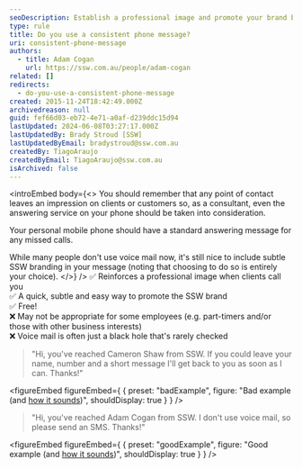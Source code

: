 ```yaml
---
seoDescription: Establish a professional image and promote your brand by using a consistent phone message, while also providing a clear way for clients to get back in touch.
type: rule
title: Do you use a consistent phone message?
uri: consistent-phone-message
authors:
  - title: Adam Cogan
    url: https://ssw.com.au/people/adam-cogan
related: []
redirects:
  - do-you-use-a-consistent-phone-message
created: 2015-11-24T18:42:49.000Z
archivedreason: null
guid: fef66d03-eb72-4e71-a0af-d239ddc15d94
lastUpdated: 2024-06-08T03:27:17.000Z
lastUpdatedBy: Brady Stroud [SSW]
lastUpdatedByEmail: bradystroud@ssw.com.au
createdBy: TiagoAraujo
createdByEmail: TiagoAraujo@ssw.com.au
isArchived: false
---
```


<introEmbed
  body={<>
You should remember that any point of contact leaves an impression on clients or customers so, as a consultant, even the answering service on your phone should be taken into consideration.

Your personal mobile phone should have a standard answering message for any missed calls.

While many people don't use voice mail now, it's still nice to include subtle SSW branding in your message (noting that choosing to do so is entirely your choice).
  </>}
/>
✅ Reinforces a professional image when clients call you\
✅ A quick, subtle and easy way to promote the SSW brand\
✅ Free!\
❌ May not be appropriate for some employees (e.g. part-timers and/or those with other business interests)\
❌ Voice mail is often just a black hole that's rarely checked

> "Hi, you've reached Cameron Shaw from SSW. If you could leave your name, number and a short message I'll get back to you as soon as I can. Thanks!"

<figureEmbed figureEmbed={ {
  preset: "badExample",
  figure: "Bad example (and [how it sounds](https://www.ssw.com.au/ssw/Standards/Rules/sounds/PhoneMessage.wav))",
  shouldDisplay: true
} } />


> "Hi, you've reached Adam Cogan from SSW. I don't use voice mail, so please send an SMS. Thanks!"

<figureEmbed figureEmbed={ {
  preset: "goodExample",
  figure: "Good example (and [how it sounds](https://github.com/SSWConsulting/SSW.Rules.Content/blob/main/rules/consistent-phone-message/adam_cogan_answering_message.m4a?raw=true))",
  shouldDisplay: true
} } />
